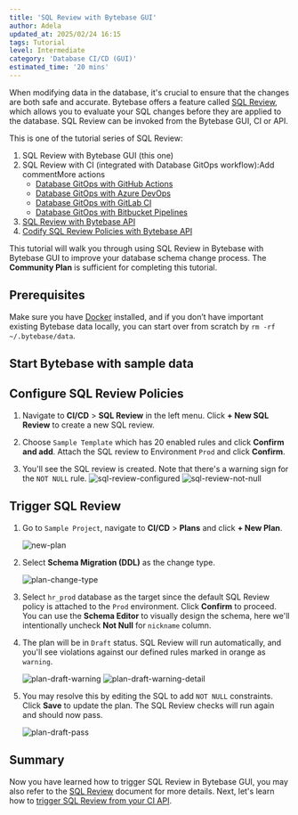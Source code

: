 ```yaml
---
title: 'SQL Review with Bytebase GUI'
author: Adela
updated_at: 2025/02/24 16:15
tags: Tutorial
level: Intermediate
category: 'Database CI/CD (GUI)'
estimated_time: '20 mins'
---
```



When modifying data in the database, it's crucial to ensure that the changes are both safe and accurate. Bytebase offers a feature called [SQL Review](/sql-review/review-policy/), which allows you to evaluate your SQL changes before they are applied to the database. SQL Review can be invoked from the Bytebase GUI, CI or API.

This is one of the tutorial series of SQL Review:

1.  SQL Review with Bytebase GUI (this one)
1.  SQL Review with CI (integrated with Database GitOps workflow):Add commentMore actions
    - [Database GitOps with GitHub Actions](/tutorials/gitops-github-workflow/#step-3-configure-sql-review-in-bytebase)
    - [Database GitOps with Azure DevOps](/tutorials/gitops-azure-devops-workflow/#step-3-configure-sql-review-in-bytebase)
    - [Database GitOps with GitLab CI](/tutorials/gitops-gitlab-workflow/#step-3-configure-sql-review-in-bytebase)
    - [Database GitOps with Bitbucket Pipelines](/tutorials/gitops-bitbucket-workflow/#step-3-configure-sql-review-in-bytebase)
1.  [SQL Review with Bytebase API](/tutorials/sql-review-api/)
1.  [Codify SQL Review Policies with Bytebase API](/tutorials/api-sql-review-policy/)

This tutorial will walk you through using SQL Review in Bytebase with Bytebase GUI to improve your database schema change process. The **Community Plan** is sufficient for completing this tutorial.

## Prerequisites

Make sure you have [Docker](https://www.docker.com/) installed, and if you don’t have important existing Bytebase data locally, you can start over from scratch by `rm -rf ~/.bytebase/data`.

## Start Bytebase with sample data

<PreparationWithSampleData />

## Configure SQL Review Policies

1. Navigate to **CI/CD** > **SQL Review** in the left menu. Click **+ New SQL Review** to create a new SQL review.

1. Choose `Sample Template` which has 20 enabled rules and click **Confirm and add**. Attach the SQL review to Environment `Prod` and click **Confirm**.

1. You'll see the SQL review is created. Note that there's a warning sign for the `NOT NULL` rule.
   ![sql-review-configured](/content/docs/tutorials/first-schema-change/bb-sql-review-configured.webp)
   ![sql-review-not-null](/content/docs/tutorials/sql-review-gui/bb-sql-review-not-null.webp)

## Trigger SQL Review

1. Go to `Sample Project`, navigate to **CI/CD** > **Plans** and click **+ New Plan**.

   ![new-plan](/content/docs/change-database/plan/bb-new-plan.webp)

1. Select **Schema Migration (DDL)** as the change type.

   ![plan-change-type](/content/docs/change-database/plan/bb-plan-change-type.webp)

1. Select `hr_prod` database as the target since the default SQL Review policy is attached to the `Prod` environment. Click **Confirm** to proceed. You can use the **Schema Editor** to visually design the schema, here we'll intentionally uncheck **Not Null** for `nickname` column.

1. The plan will be in `Draft` status. SQL Review will run automatically, and you'll see violations against our defined rules marked in orange as `warning`.

   ![plan-draft-warning](/content/docs/tutorials/sql-review-gui/bb-plan-draft-warning.webp)
   ![plan-draft-warning-detail](/content/docs/tutorials/sql-review-gui/bb-plan-draft-warning-detail.webp)

1. You may resolve this by editing the SQL to add `NOT NULL` constraints. Click **Save** to update the plan. The SQL Review checks will run again and should now pass.

   ![plan-draft-pass](/content/docs/tutorials/sql-review-gui/bb-plan-draft-pass.webp)

## Summary

Now you have learned how to trigger SQL Review in Bytebase GUI, you may also refer to the [SQL Review](/sql-review/review-policy) document for more details. Next, let's learn how to [trigger SQL Review from your CI API](/tutorials/sql-review-api/).
